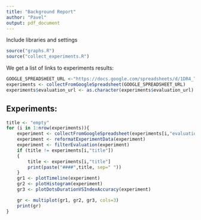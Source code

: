 ```yaml
---
title: "Background Report"
author: "Pavel"
output: pdf_document
---
```


Include libraries and settings

```r
source("graphs.R")
source("collect_experiments.R")
```

We get a list of links to experiments results:

```r
GOOGLE_SPREADSHEET_URL <-"https://docs.google.com/spreadsheets/d/1DR4_TytGVSE-KyaZGiSpRmd8Ep-wMotK1JxPcPkNBXg/edit#gid=0"
experiments <- collectFromGoogleSpreadsheet(GOOGLE_SPREADSHEET_URL)
experiments$evaluation_url <- as.character(experiments$evaluation_url)
```

## Experiments:

```r

title <- "empty"
for (i in 1:nrow(experiments)){
	experiment <- collectFromGoogleSpreadsheet(experiments[i,"evaluation_url"])
	experiment <- reformatExperimentData(experiment)
	experiment <- filterEvaluation(experiment)
	if (title != experiments[i,"title"])
	{
		title <- experiments[i,"title"]
		print(paste("####",title, sep=" "))
	}
	gr1 <- plotTimeline(experiment)
	gr2 <- plotHistogram(experiment)
	gr3 <- plotDotsDurationVSIndexAccuracy(experiment)

	gr <- multiplot(gr1, gr2, gr3, cols=3)
	print(gr)
}
```